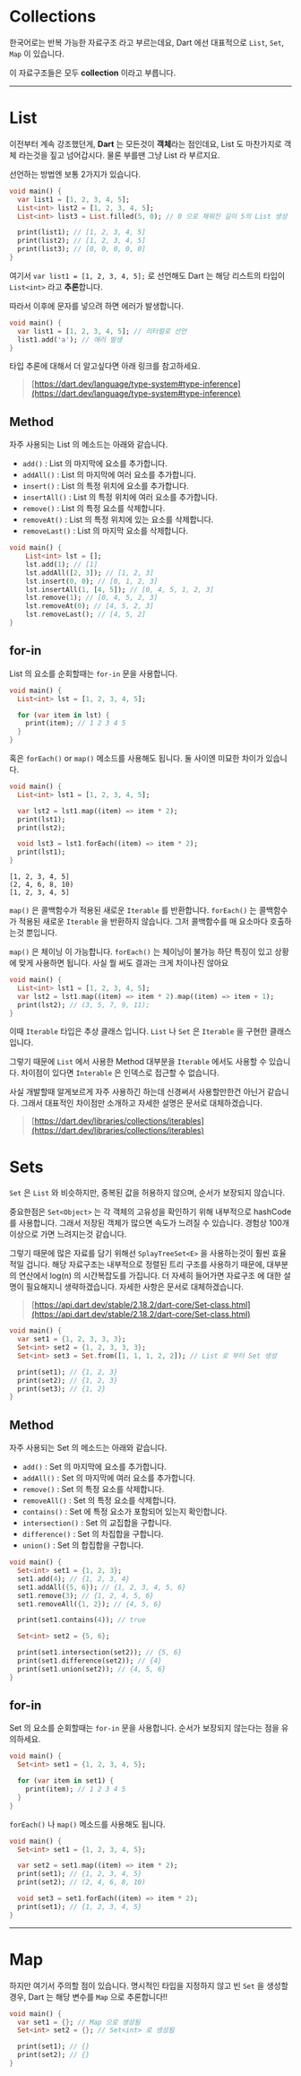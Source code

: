 # Collections

한국어로는 반복 가능한 자료구조 라고 부르는데요, Dart 에선 대표적으로 `List`, `Set`, `Map` 이 있습니다.

이 자료구조들은 모두 **collection** 이라고 부릅니다.

***

# List

이전부터 계속 강조했던게, **Dart** 는 모든것이 **객체**라는 점인데요, List 도 마찬가지로 객체 라는것을 짚고 넘어갑시다. 물론 부를땐 그냥 List 라 부르지요.

선언하는 방법엔 보통 2가지가 있습니다.

```dart:main.dart
void main() {
  var list1 = [1, 2, 3, 4, 5];
  List<int> list2 = [1, 2, 3, 4, 5];
  List<int> list3 = List.filled(5, 0); // 0 으로 채워진 길이 5의 List 생성

  print(list1); // [1, 2, 3, 4, 5]
  print(list2); // [1, 2, 3, 4, 5]
  print(list3); // [0, 0, 0, 0, 0]
}
```

여기서 `var list1 = [1, 2, 3, 4, 5];` 로 선언해도 Dart 는 해당 리스트의 타입이 `List<int>` 라고 **추론**합니다.

따라서 이후에 문자를 넣으려 하면 에러가 발생합니다.

```dart:main.dart
void main() {
  var list1 = [1, 2, 3, 4, 5]; // 리터럴로 선언
  list1.add('a'); // 에러 발생
}
```


타입 추론에 대해서 더 알고싶다면 아래 링크를 참고하세요.

> [https://dart.dev/language/type-system#type-inference](https://dart.dev/language/type-system#type-inference)

## Method

자주 사용되는 List 의 메소드는 아래와 같습니다.

* `add()` : List 의 마지막에 요소를 추가합니다.
* `addAll()` : List 의 마지막에 여러 요소를 추가합니다.
* `insert()` : List 의 특정 위치에 요소를 추가합니다.
* `insertAll()` : List 의 특정 위치에 여러 요소를 추가합니다.
* `remove()` : List 의 특정 요소를 삭제합니다.
* `removeAt()` : List 의 특정 위치에 있는 요소를 삭제합니다.
* `removeLast()` : List 의 마지막 요소를 삭제합니다.

```dart:main.dart
void main() {
    List<int> lst = [];
    lst.add(1); // [1]
    lst.addAll([2, 3]); // [1, 2, 3]
    lst.insert(0, 0); // [0, 1, 2, 3]
    lst.insertAll(1, [4, 5]); // [0, 4, 5, 1, 2, 3]
    lst.remove(1); // [0, 4, 5, 2, 3]
    lst.removeAt(0); // [4, 5, 2, 3]
    lst.removeLast(); // [4, 5, 2]
}
```

## for-in
List 의 요소를 순회할때는 `for-in` 문을 사용합니다.

```dart:main.dart
void main() {
  List<int> lst = [1, 2, 3, 4, 5];

  for (var item in lst) {
    print(item); // 1 2 3 4 5
  }
}
```

혹은 `forEach()` or `map()` 메소드를 사용해도 됩니다. 둘 사이엔 미묘한 차이가 있습니다.

```dart:main.dart
void main() {
  List<int> lst1 = [1, 2, 3, 4, 5];

  var lst2 = lst1.map((item) => item * 2);
  print(lst1);
  print(lst2);

  void lst3 = lst1.forEach((item) => item * 2);
  print(lst1);
}
```

```bash:output
[1, 2, 3, 4, 5]
(2, 4, 6, 8, 10)
[1, 2, 3, 4, 5]
```

`map()` 은 콜백함수가 적용된 새로운 `Iterable` 를 반환합니다. `forEach()` 는 콜백함수가 적용된 새로운 `Iterable` 을 반환하지 않습니다. 그저 콜백함수를 매 요소마다 호출하는것 뿐입니다.

`map()` 은 체이닝 이 가능합니다. `forEach()` 는 체이닝이 불가능 하단 특징이 있고 상황에 맞게 사용하면 됩니다. 사실 뭘 써도 결과는 크게 차이나진 않아요

```dart:main.dart
void main() {
  List<int> lst1 = [1, 2, 3, 4, 5];
  var lst2 = lst1.map((item) => item * 2).map((item) => item + 1);
  print(lst2); // (3, 5, 7, 9, 11);
}
```



이때 `Iterable` 타입은 추상 클래스 입니다. `List` 나 `Set` 은 `Iterable` 을 구현한 클래스입니다.

그렇기 때문에 `List` 에서 사용한 Method 대부분을 `Iterable` 에서도 사용할 수 있습니다. 차이점이 있다면 `Interable` 은 인덱스로 접근할 수 없습니다.

사실 개발할때 알게보르게 자주 사용하긴 하는데 신경써서 사용할만한건 아닌거 같습니다. 그래서 대표적인 차이점만 소개하고 자세한 설명은 문서로 대체하겠습니다.

> [https://dart.dev/libraries/collections/iterables](https://dart.dev/libraries/collections/iterables)


# Sets

`Set` 은 `List` 와 비슷하지만, 중복된 값을 허용하지 않으며, 순서가 보장되지 않습니다.

중요한점은 `Set<Object>` 는 각 객체의 고유성을 확인하기 위해 내부적으로 hashCode 를 사용합니다. 그래서 저장된 객체가 많으면 속도가 느려질 수 있습니다. 경험상 100개 이상으로 가면 느려지는것 같습니다.

그렇기 때문에 많은 자료를 담기 위해선 `SplayTreeSet<E>` 을 사용하는것이 훨씬 효율적일 겁니다. 해당 자료구조는 내부적으로 정렬된 트리 구조를 사용하기 때문에, 대부분의 연산에서 log(n) 의 시간복잡도를 가집니다. 더 자세히 들어가면 자료구조 에 대한 설명이 필요해지니 생략하겠습니다. 자세한 사항은 문서로 대체하겠습니다.

> [https://api.dart.dev/stable/2.18.2/dart-core/Set-class.html](https://api.dart.dev/stable/2.18.2/dart-core/Set-class.html)
```dart:main.dart
void main() {
  var set1 = {1, 2, 3, 3, 3};
  Set<int> set2 = {1, 2, 3, 3, 3};
  Set<int> set3 = Set.from([1, 1, 1, 2, 2]); // List 로 부터 Set 생성

  print(set1); // {1, 2, 3}
  print(set2); // {1, 2, 3}
  print(set3); // {1, 2}
}
```

## Method

자주 사용되는 Set 의 메소드는 아래와 같습니다.

* `add()` : Set 의 마지막에 요소를 추가합니다.
* `addAll()` : Set 의 마지막에 여러 요소를 추가합니다.
* `remove()` : Set 의 특정 요소를 삭제합니다.
* `removeAll()` : Set 의 특정 요소를 삭제합니다.
* `contains()` : Set 에 특정 요소가 포함되어 있는지 확인합니다.
* `intersection()` : Set 의 교집합을 구합니다.
* `difference()` : Set 의 차집합을 구합니다.
* `union()` : Set 의 합집합을 구합니다.

```dart:main.dart
void main() {
  Set<int> set1 = {1, 2, 3};
  set1.add(4); // {1, 2, 3, 4}
  set1.addAll({5, 6}); // {1, 2, 3, 4, 5, 6}
  set1.remove(3); // {1, 2, 4, 5, 6}
  set1.removeAll({1, 2}); // {4, 5, 6}

  print(set1.contains(4)); // true

  Set<int> set2 = {5, 6};

  print(set1.intersection(set2)); // {5, 6}
  print(set1.difference(set2)); // {4}
  print(set1.union(set2)); // {4, 5, 6}
}
```

## for-in
Set 의 요소를 순회할때는 `for-in` 문을 사용합니다. 순서가 보장되지 않는다는 점을 유의하세요.

```dart:main.dart
void main() {
  Set<int> set1 = {1, 2, 3, 4, 5};

  for (var item in set1) {
    print(item); // 1 2 3 4 5
  }
}
```

`forEach()` 나 `map()` 메소드를 사용해도 됩니다.
```dart:main.dart
void main() {
  Set<int> set1 = {1, 2, 3, 4, 5};

  var set2 = set1.map((item) => item * 2);
  print(set1); // {1, 2, 3, 4, 5}
  print(set2); // (2, 4, 6, 8, 10)

  void set3 = set1.forEach((item) => item * 2);
  print(set1); // {1, 2, 3, 4, 5}
}
```

***

# Map


하지만 여기서 주의할 점이 있습니다. <R>명시적인 타입을 지정하지 않고 빈 `Set` 을 생성할 경우, Dart 는 해당 변수를 `Map` 으로 추론합니다!!</R>

```dart:main.dart
void main() {
  var set1 = {}; // Map 으로 생성됨
  Set<int> set2 = {}; // Set<int> 로 생성됨

  print(set1); // {}
  print(set2); // {}
}
```

